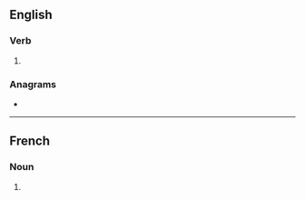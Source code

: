 {{also|Bouses}}
==English==

===Verb===
{{head|en|verb form}}

# {{en-third-person singular of|bouse}}

===Anagrams===
* {{anagrams|en|a=beossu|Buesos}}

----

==French==

===Noun===
{{head|fr|noun plural form|g=f}}

# {{plural of|fr|bouse}}
